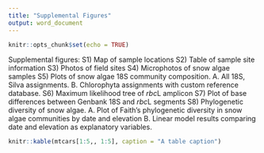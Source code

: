 ```yaml
---
title: "Supplemental Figures"
output: word_document
---
```


```r
knitr::opts_chunk$set(echo = TRUE)
```

Supplemental figures:
 S1) Map of sample locations
 S2) Table of sample site information
 S3) Photos of field sites
 S4) Microphotos of snow algae samples
 S5) Plots of snow algae 18S community composition. A. All 18S, Silva assignments. B. Chlorophyta assignments with custom reference database. 
 S6) Maximum likelihood tree of *rbc*L amplicon
 S7) Plot of base differences between Genbank 18S and *rbc*L segments
 S8) Phylogenetic diversity of snow algae. A. Plot of Faith's phylogenetic diversity in snow algae communities by date and elevation B. Linear model results comparing date and elevation as explanatory variables.


```r
knitr::kable(mtcars[1:5,, 1:5], caption = "A table caption")
```